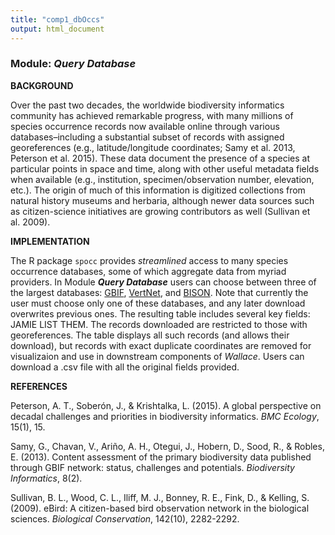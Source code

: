 ```yaml
---
title: "comp1_dbOccs"
output: html_document
---
```


### **Module:** ***Query Database***

**BACKGROUND**  

Over the past two decades, the worldwide biodiversity informatics community has achieved remarkable progress, with many millions of species occurrence records now available online through various databases--including a substantial subset of records with assigned georeferences (e.g., latitude/longitude coordinates; Samy et al. 2013, Peterson et al. 2015). These data document the presence of a species at particular points in space and time, along with other useful metadata fields when available (e.g., institution, specimen/observation number, elevation, etc.). The origin of much of this information is digitized collections from natural history museums and herbaria, although newer data sources such as citizen-science initiatives are growing contributors as well (Sullivan et al. 2009).

**IMPLEMENTATION** 

The R package `spocc` provides *streamlined* access to many species occurrence databases, some of which aggregate data from myriad providers. In Module ***Query Database*** users can choose between three of the largest databases: <a href="http://www.gbif.org" target="_blank">GBIF</a>, <a href="http://www.vertnet.org" target="_blank">VertNet</a>, and <a href="https://bison.usgs.gov" target="_blank">BISON</a>. Note that currently the user must choose only one of these databases, and any later download overwrites previous ones. The resulting table includes several key fields: JAMIE LIST THEM. The records downloaded are restricted to those with georeferences. The table displays all such records (and allows their download), but records with exact duplicate coordinates are removed for visualizaion and use in downstream components of *Wallace*. Users can download a .csv file with all the original fields provided.

**REFERENCES**

Peterson, A. T., Soberón, J., & Krishtalka, L. (2015). A global perspective on decadal challenges and priorities in biodiversity informatics. *BMC Ecology*, 15(1), 15.

Samy, G., Chavan, V., Ariño, A. H., Otegui, J., Hobern, D., Sood, R., & Robles, E. (2013). Content assessment of the primary biodiversity data published through GBIF network: status, challenges and potentials. *Biodiversity Informatics*, 8(2).

Sullivan, B. L., Wood, C. L., Iliff, M. J., Bonney, R. E., Fink, D., & Kelling, S. (2009). eBird: A citizen-based bird observation network in the biological sciences. *Biological Conservation*, 142(10), 2282-2292.
